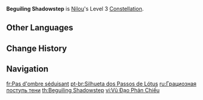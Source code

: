 {{Constellation Infobox
|image         = Constellation Beguiling Shadowstep.png
|character     = Nilou
|level         = 3
|description   = Increases the Level of [[Dance of Abzendegi: Distant Dreams, Listening Spring]] by 3.<br>Maximum upgrade level is 15.
|utility1      = Talent Level Increase
|utility2      = Elemental Burst Level Increase
}}
'''Beguiling Shadowstep''' is [[Nilou]]'s Level 3 [[Constellation]].

==Other Languages==
{{Other Languages
|en      = Beguiling Shadowstep
|zhs     = 倾影的莲步
|zhs_rm  = Qīngyǐng de Liánbù
|zht     = 傾影的蓮步
|zht_rm  = Qīngyǐng de Liánbù
|zh_tl   = 
|ja      = 朝影の蓮歩
|ja_rm   = Asakage no Renpo
|ja_tl   = Lotus Step of Morning Shadow
|ko      = 매혹적인 수련의 그림자
|ko_rm   = Maehokjjeogin Suryeon-ui Geurimja
|ko_tl   = Fascinating Water Lily's Shadow
|es      = Loto embelesador
|es_tl   = Ravishing Lotus
|fr      = Pas d'ombre séduisant
|fr_tl   = Beguiling Shadow Step
|ru      = Грациозная поступь тени
|ru_tl   = Graceful Shadow Step
|th      = Beguiling Shadowstep
|vi      = Vũ Đạo Phản Chiếu
|vi_tl   = Reflective Dance
|de      = Schattenschritt des Lotos
|de_tl   = Shadow Step of the Lotus
|id      = Beguiling Shadowstep
|pt      = Silhueta dos Passos de Lótus
|pt_tl   = Silhouette of the Lotus Steps
|tr      = Aldatıcı Adım
|tr_tl   = Deceptive Step
|it      = Loto ammaliatore
|it_tl   = Beguiling Lotus
}}

==Change History==
{{Change History|3.1}}

==Navigation==
{{Talent Navbox|Nilou}}

[[fr:Pas d'ombre séduisant]]
[[pt-br:Silhueta dos Passos de Lótus]]
[[ru:Грациозная поступь тени]]
[[th:Beguiling Shadowstep]]
[[vi:Vũ Đạo Phản Chiếu]]